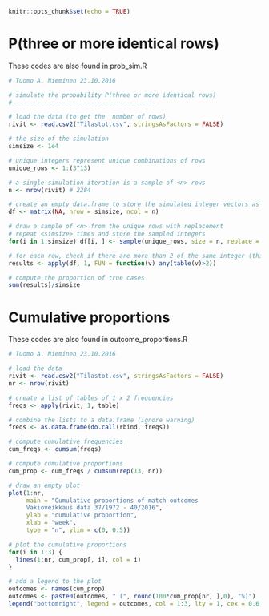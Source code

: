 

```r
knitr::opts_chunk$set(echo = TRUE)
```

# P(three or more identical rows)

These codes are also found in prob_sim.R

```r
# Tuomo A. Nieminen 23.10.2016

# simulate the probability P(three or more identical rows)
# ---------------------------------------

# load the data (to get the  number of rows)
rivit <- read.csv2("Tilastot.csv", stringsAsFactors = FALSE)

# the size of the simulation
simsize <- 1e4

# unique integers represent unique combinations of rows
unique_rows <- 1:(3^13)

# a single simulation iteration is a sample of <n> rows
n <- nrow(rivit) # 2284
```

```r

# create an empty data.frame to store the simulated integer vectors as rows
df <- matrix(NA, nrow = simsize, ncol = n)

# draw a sample of <n> from the unique rows with replacement
# repeat <simsize> times and store the sampled integers
for(i in 1:simsize) df[i, ] <- sample(unique_rows, size = n, replace = T)
```

```r
# for each row, check if there are more than 2 of the same integer (this might be slow)
results <- apply(df, 1, FUN = function(v) any(table(v)>2))

# compute the proportion of true cases
sum(results)/simsize

```


# Cumulative proportions

These codes are also found in outcome_proportions.R

```r
# Tuomo A. Nieminen 23.10.2016

# load the data
rivit <- read.csv2("Tilastot.csv", stringsAsFactors = FALSE)
nr <- nrow(rivit)
```

```r
# create a list of tables of 1 x 2 frequencies
freqs <- apply(rivit, 1, table)

# combine the lists to a data.frame (ignore warning)
freqs <- as.data.frame(do.call(rbind, freqs))

# compute cumulative frequencies
cum_freqs <- cumsum(freqs)

# compute cumulative proportions
cum_prop <- cum_freqs / cumsum(rep(13, nr))
```

```r
# draw an empty plot
plot(1:nr, 
     main = "Cumulative proportions of match outcomes
     Vakioveikkaus data 37/1972 - 40/2016",
     ylab = "cumulative proportion", 
     xlab = "week",
     type = "n", ylim = c(0, 0.5))

# plot the cumulative proportions
for(i in 1:3) {
  lines(1:nr, cum_prop[, i], col = i) 
}

# add a legend to the plot
outcomes <- names(cum_prop)
outcomes <- paste0(outcomes, " (", round(100*cum_prop[nr, ],0), "%)")
legend("bottomright", legend = outcomes, col = 1:3, lty = 1, cex = 0.6, pt.cex = 1)


```


